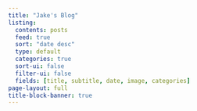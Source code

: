 ```yaml
---
title: "Jake's Blog"
listing:
  contents: posts
  feed: true
  sort: "date desc"
  type: default
  categories: true
  sort-ui: false
  filter-ui: false
  fields: [title, subtitle, date, image, categories]
page-layout: full
title-block-banner: true
---
```



